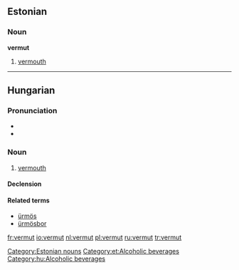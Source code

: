 ==Estonian==
{{wikipedia|lang=et}}

===Noun===
'''vermut'''

# [[vermouth]]

[[Category:Estonian nouns]]
[[Category:et:Alcoholic beverages]]

----

==Hungarian==

===Pronunciation===
* {{IPA|/ˈvɛrmut/|lang=hu}}
* {{hyphenation|ver|mut}}

===Noun===
{{hu-noun|ok}}

# [[vermouth]]

====Declension====
{{hu-decl-ok|vermu|t|ot}}{{hu-pos-otok|vermut|j|jai}}

====Related terms====
* [[ürmös]]
* [[ürmösbor]]

[[Category:hu:Alcoholic beverages]]

[[fr:vermut]]
[[io:vermut]]
[[nl:vermut]]
[[pl:vermut]]
[[ru:vermut]]
[[tr:vermut]]
